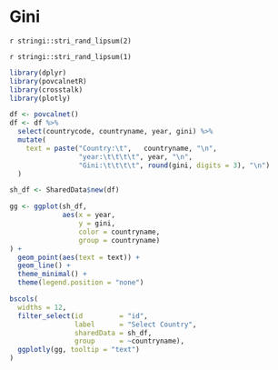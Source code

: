 # Gini
`r stringi::stri_rand_lipsum(2)`


`r stringi::stri_rand_lipsum(1)`

```r
library(dplyr)
library(povcalnetR)
library(crosstalk)
library(plotly)

df <- povcalnet()
df <- df %>% 
  select(countrycode, countryname, year, gini) %>% 
  mutate(
    text = paste("Country:\t",   countryname, "\n",
                 "year:\t\t\t\t", year, "\n",
                 "Gini:\t\t\t\t", round(gini, digits = 3), "\n")
  )

sh_df <- SharedData$new(df)

gg <- ggplot(sh_df, 
             aes(x = year, 
                 y = gini, 
                 color = countryname, 
                 group = countryname)
) +
  geom_point(aes(text = text)) +
  geom_line() +
  theme_minimal() + 
  theme(legend.position = "none")

bscols(
  widths = 12,
  filter_select(id         = "id", 
                label      = "Select Country", 
                sharedData = sh_df, 
                group      = ~countryname),
  ggplotly(gg, tooltip = "text") 
)

```


